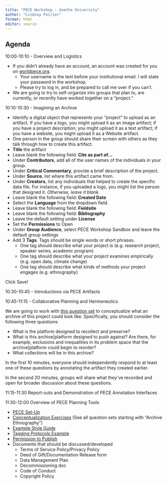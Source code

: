 ```yaml
---
title: "PECE Workshop - Goethe University"
author: "Lindsay Poirier"
format: html
editor: source
---
```


## Agenda

10:00-10:10 - Overview and Logistics

- If you didn't already have an account, an account was created for you on [worldpece.org](worldpece.org). 
  - Your username is the text before your institutional email. I will state your password in the workshop. 
  - Please try to log in, and be prepared to call me over if you can't. 
- We are going to try to self-organize into groups that plan to, are currently, or recently have worked together on a "project."

10:10-10:30 - Imagining an Archive

-   Identify a digital object that represents your "project" to upload as an artifact. If you have a logo, you might upload it as an image artifact; if you have a project description, you might upload it as a text artifact; if you have a website, you might upload it as a Website artifact. 
-   One person in the group should share their screen with others as they talk through how to create this artifact. 
  -   **Title** the artifact
  -   Leave blank the following field: **Cite as part of...**
  -   Under **Contributors**, add all of the user names of the individuals in your group.
  -   Under **Critical Commentary**, provide a brief description of the project.
  -   Under **Source**, list where this artifact came from. 
  -   Under **Creators**, list any individuals that helped to create the specific data file. For instance, if you uploaded a logo, you might list the person that designed it. *Otherwise, leave it blank.*
  -   Leave blank the following field: **Created Date**
  - Select the **Language** from the dropdown field.
  -   Leave blank the following field: **Fieldsite**
  -   Leave blank the following field: **Bibliography**
  -   Leave the default setting under **License**
  -   Set the **Permissions** to Open
  -   Under **Group Audience**, select PECE Workshop Sandbox and leave the default group settings
  -   Add 3 **Tags**. Tags should be single words or short phrases.
      -   One tag should describe what your project is (e.g. research project, speaker series, academic program)
      -   One tag should describe what your project examines empirically (e.g. open data, climate change)
      -   One tag should describe what kinds of methods your project engages (e.g. ethnography)

Click Save!

10:30-10:45 - Introductions via PECE Artifacts

10:45-11:15 - Collaborative Planning and Hermeneutics

We are going to work with [this question set](https://worldpece.org/structured-analytics-questions-set/archive-ethnography-conceptualization) to conceptualize what an archive of this project could look like. Specifically, you should consider the following three questions: 

-   What is the platform designed to recollect and preserve?
-   What is this archive|platform designed to push against? Are there, for example, exclusions and inequalities in its problem space that the archive|platform could begin to reorder?
-   What collections will be in this archive?

In the first 10 minutes, everyone should independently respond to at least one of these questions by annotating the artifact they created earlier. 

In the second 20 minutes, groups will share what they've recorded and open for broader discussion about these questions.

11:15-11:30 Report-outs and Demonstration of PECE Annotation Interfaces

11:30-12:00 Overview of PECE Planning Tools

- [PECE Set-Up](https://docs.google.com/document/d/1OH2pNamSFu5KQKkMtnP-PU7APOcDuE6vDXf8isEf35c/edit?usp=sharing)
- [Conceptualization Exercises](https://worldpece.org/repo/analyze) (See all question sets starting with "Archive Ethnography")
- [Example Style Guide](https://docs.google.com/document/d/1duWh4lY1_bWCzsNL8ZoJzmREVA5UJML4Xn9B65BvH9U/edit)
- [Tagging Protocols Example](https://docs.google.com/document/d/1_f79YXiVBnow24Yph7aZp_GM2NlBUnIEQL-TuJE7l_M/edit?usp=sharing)
- [Permission to Publish](https://stsinfrastructures.org/content/sts-i-permissions-publish)
- Documents that should be discussed/developed
    -   Terms of Service Policy/Privacy Policy
    -   Deed of Gift/Documentation Release form
    -   Data Management Plan
    -   Decommissioning doc
    -   Code of Conduct
    -   Copyright Policy

